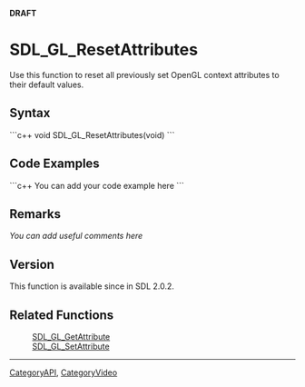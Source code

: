 <!-- pragma section-numbers off -->
<!-- pragma camelcase off -->
'''DRAFT'''

<!-- #*^*^*^*^*See http://wiki.libsdl.org/moin.cgi/SGFunctions for details on editing this page*^*^*^*^* -->


= SDL_GL_ResetAttributes =
Use this function to reset all previously set OpenGL context attributes to their default values.




== Syntax ==
```c++
void SDL_GL_ResetAttributes(void)
```


== Code Examples ==
```c++
You can add your code example here
```

<!-- #Leave this section as-is unless you have a code example to put in.  In that case, replace You can add your code example here with your code example following the Style Guide instructions.  Leave the rest of the markup alone and delete this comment. -->


== Remarks ==
''You can add useful comments here''

<!-- #Leave this section as-is unless you have a remark to put in.  In that case, replace ''You can add useful comments here'' with your remark(s) following the Style Guide instructions.  Leave the rest of the markup alone and delete this comment. -->

== Version ==
This function is available since in SDL 2.0.2.

== Related Functions ==
:[[SDL_GL_GetAttribute]]
:[[SDL_GL_SetAttribute]]
<!-- #Remove this section if empty -->

----
[[CategoryAPI]], [[CategoryVideo]]
<!-- #See the Style Guide for instructions on editing the footer. -->
